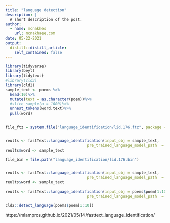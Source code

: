 ```yaml
---
title: "language detection"
description: |
  A short description of the post.
author:
  - name: mcnakhes
    url: mcnakhaee.com
date: 05-22-2021
output:
  distill::distill_article:
    self_contained: false
---
```


```r
library(tidyverse)
library(beyt)
library(tidytext)
#library(cld3)
library(cld2)
sample_text <- poems %>% 
  head(10)%>% 
  mutate(text = as.character(poem))%>%
  #slice_sample(n = 1000)%>% 
  unnest_tokens(word,text)%>% 
  pull(word)
  
```


```r
file_ftz = system.file("language_identification/lid.176.ftz", package = "fastText")


reults <- fastText::language_identification(input_obj = sample_text,
                                    pre_trained_language_model_path  = file_ftz)
reults$word <- sample_text
```
```r
file_bin = file.path("language_identification/lid.176.bin")


reults <- fastText::language_identification(input_obj = sample_text,
                                    pre_trained_language_model_path  = file_bin)
reults$word <- sample_text
```

```r

reults <- fastText::language_identification(input_obj = poems$poem[1:10],
                                    pre_trained_language_model_path  = file_bin)

```



```r
cld2::detect_language(poems$poem[1:10])
```


https://mlampros.github.io/2021/05/14/fasttext_language_identification/

